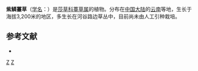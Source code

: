 {{Speciesbox 
| genus = Carex
| species = purpureo-squamata
| authority = [[戴伦凯|L. K. Dai]]
}}

'''紫鳞薹草'''（[[学名|学名]]：{{lang|la|''Carex purpureo-squamata''}}）是[[莎草科|莎草科]][[薹草属|薹草属]]的植物。分布在[[中国大陆|中国大陆]]的[[云南|云南]]等地，生长于海拔3,200米的地区，多生长在河谷路边草丛中，目前尚未由人工引种栽培。

== 参考文献 ==
<div class="references-small">
* {{cite web| url =http://www.bioinfo.cn/db05/KmzwSpecies.php?action=view&id=24999| title =紫鳞薹草| work =《中国高等植物数据库全库》| publisher =中国科学院微生物研究所| author =昆明植物研究所| accessdate =2009-02-25| deadurl =yes| archiveurl =https://web.archive.org/web/20160305064535/http://www.bioinfo.cn/db05/KmzwSpecies.php?action=view&id=24999| archivedate =2016-03-05}}
</div>
{{Taxonbar}}

{{DEFAULTSORT:Carex purpureosquamata}}
[[Category:薹草属|Z]]
[[Category:云南植物|Z]]